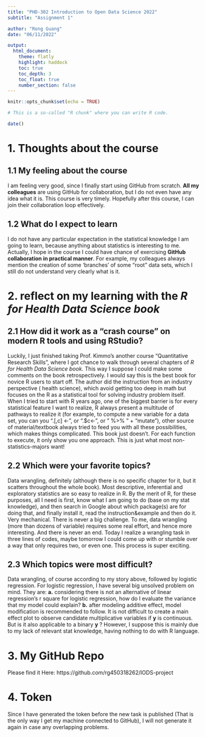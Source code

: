 ```yaml
---
title: "PHD-302 Introduction to Open Data Science 2022"
subtitle: "Assignment 1"

author: "Rong Guang"
date: "06/11/2022"

output: 
  html_document:
    theme: flatly
    highlight: haddock
    toc: true
    toc_depth: 3
    toc_float: true
    number_section: false
---
```


```r
knitr::opts_chunk$set(echo = TRUE)
```


```r
# This is a so-called "R chunk" where you can write R code.

date()

```

# 1. Thoughts about the course

## 1.1 My feeling about the course

I am feeling very good, since I finally start using GitHub from scratch. **All my colleagues** are using GitHub for collaboration, but I do not even have any idea what it is. This course is very timely. Hopefully after this course, I can join their collaboration loop effectively. 

## 1.2 What do I expect to learn

I do not have any particular expectation in the statistical knowledge I am going to learn, because anything about statistics is interesting to me. Actually, I hope in the course I could have chance of exercising **GitHub collaboration in practical manner**. For example, my colleagues always mention the creation of some 'branches' of some "root" data sets, which I still do not understand very clearly what is it.

# 2. reflect on my learning with the *R for Health Data Science book*

## 2.1 How did it work as a "crash course" on modern R tools and using RStudio?

Luckily, I just finished taking Prof. Kimmo's another course "Quantitative Research Skills", where I got chance to walk through several chapters of *R for Health Data Science book*. This way I suppose I could make some comments on the book retrospectively. I would say this is the best book for novice R users to start off. The author did the instruction from an industry perspective ( health science), which avoid getting too deep in math but focuses on the R as a statistical tool for solving industry problem itself. When I tried to start with R years ago, one of the biggest barrier is for every statistical feature I want to realize, R always present a multitude of pathways to realize it (for example, to compute a new variable for a data set, you can you ".[,c] <-", or ".$c<-", or " %>% " + "mutate"), other source of material/textbook always tried to feed you with all these possibilities, which makes things complicated. This book just doesn't. For each function to execute, it only show you one approach. This is just what most non-statistics-majors want! 

## 2.2 Which were your favorite topics?

Data wrangling, definitely (although there is no specific chapter for it, but it scatters throughout the whole book). Most descriptive, inferential and exploratory statistics are so easy to realize in R. By the merit of R, for these purposes, all I need is first, know what I am going to do (base on my stat knowledge), and then search in Google about which package(s) are for doing that, and finally install it, read the instruction&example and then do it. Very mechanical. There is never a big challenge. To me, data wrangling (more than dozens of variable) requires some real effort, and hence more interesting. And there is never an end. Today I realize a wrangling task in three lines of codes, maybe tomorrow I could come up with or stumble over a way that only requires two, or even one. This process is super exciting. 

## 2.3 Which topics were most difficult? 

Data wrangling, of course according to my story above, followed by logistic regression. For logistic regression, I have several big unsolved problem on mind. They are: __a.__ considering there is not an alternative of linear regression's r square for logistic regression, how do I evaluate the variance that my model could explain? __b.__ after modeling additive effect, model modification is recommended to follow. It is not difficult to create a main effect plot to observe candidate multiplicative variables if __y__ is continuous. But is it also applicable to a binary __y__ ? However, I suppose this is mainly due to my lack of relevant stat knowledge, having nothing to do with R language. 


# 3. My GitHub Repo

Please find it Here:
  https://github.com/rg450318262/IODS-project

# 4. Token

Since I have generated the token before the new task is published (That is the only way I get my machine connected to GitHub), I will not generate it again in case any overlapping problems. 









